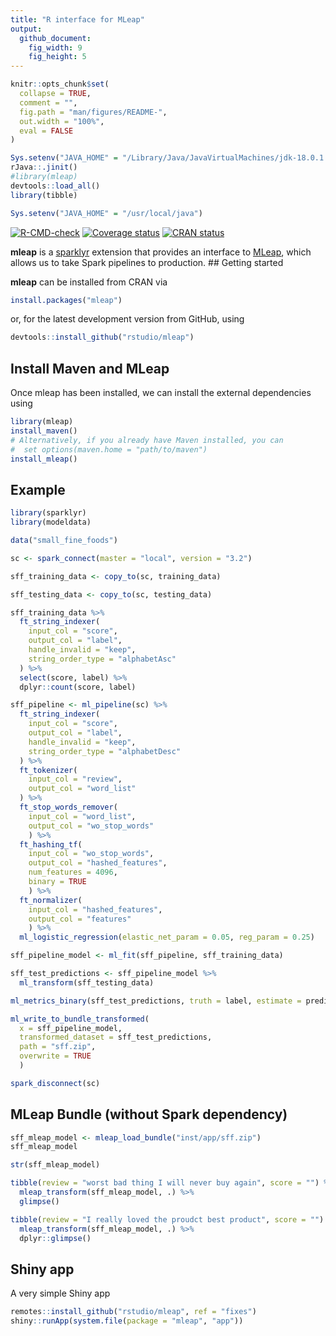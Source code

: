 ```yaml
---
title: "R interface for MLeap"
output:
  github_document:
    fig_width: 9
    fig_height: 5
---
```


```r
knitr::opts_chunk$set(
  collapse = TRUE,
  comment = "",
  fig.path = "man/figures/README-",
  out.width = "100%",
  eval = FALSE
)

Sys.setenv("JAVA_HOME" = "/Library/Java/JavaVirtualMachines/jdk-18.0.1.1.jdk/Contents/Home")
rJava::.jinit() 
#library(mleap)
devtools::load_all()
library(tibble)

Sys.setenv("JAVA_HOME" = "/usr/local/java")

```

<!-- badges: start -->
[![R-CMD-check](https://github.com/rstudio/mleap/actions/workflows/R-CMD-check.yaml/badge.svg)](https://github.com/rstudio/mleap/actions/workflows/R-CMD-check.yaml)
[![Coverage status](https://codecov.io/gh/rstudio/mleap/branch/master/graph/badge.svg)](https://codecov.io/github/rstudio/mleap?branch=master) [![CRAN status](https://www.r-pkg.org/badges/version/mleap)](https://cran.r-project.org/package=mleap)

**mleap** is a [sparklyr](http://spark.rstudio.com/) extension that provides an interface to [MLeap](https://github.com/combust/mleap), which allows us to take Spark pipelines to production.
<!-- badges: end -->
## Getting started

**mleap** can be installed from CRAN via

```r
install.packages("mleap")
```

or, for the latest development version from GitHub, using

```r
devtools::install_github("rstudio/mleap")
```

## Install Maven and MLeap

Once mleap has been installed, we can install the external dependencies using

```r
library(mleap)
install_maven()
# Alternatively, if you already have Maven installed, you can 
#  set options(maven.home = "path/to/maven")
install_mleap()

```

## Example

```r
library(sparklyr)
library(modeldata)

data("small_fine_foods")

sc <- spark_connect(master = "local", version = "3.2")

sff_training_data <- copy_to(sc, training_data)

sff_testing_data <- copy_to(sc, testing_data)
```

```r
sff_training_data %>% 
  ft_string_indexer(
    input_col = "score",
    output_col = "label",
    handle_invalid = "keep",
    string_order_type = "alphabetAsc"
  ) %>% 
  select(score, label) %>% 
  dplyr::count(score, label)
```


```r
sff_pipeline <- ml_pipeline(sc) %>% 
  ft_string_indexer(
    input_col = "score",
    output_col = "label",
    handle_invalid = "keep",
    string_order_type = "alphabetDesc"
  ) %>% 
  ft_tokenizer(
    input_col = "review",
    output_col = "word_list"
  ) %>% 
  ft_stop_words_remover(
    input_col = "word_list", 
    output_col = "wo_stop_words"
    ) %>% 
  ft_hashing_tf(
    input_col = "wo_stop_words", 
    output_col = "hashed_features", 
    num_features = 4096,
    binary = TRUE
    ) %>%
  ft_normalizer(
    input_col = "hashed_features", 
    output_col = "features"
    ) %>% 
  ml_logistic_regression(elastic_net_param = 0.05, reg_param = 0.25)  

sff_pipeline_model <- ml_fit(sff_pipeline, sff_training_data)

sff_test_predictions <- sff_pipeline_model %>% 
  ml_transform(sff_testing_data) 

ml_metrics_binary(sff_test_predictions, truth = label, estimate = prediction)
```


```r
ml_write_to_bundle_transformed(
  x = sff_pipeline_model,  
  transformed_dataset = sff_test_predictions,  
  path = "sff.zip", 
  overwrite = TRUE
  )

spark_disconnect(sc) 
```

## MLeap Bundle (without Spark dependency)

```r
sff_mleap_model <- mleap_load_bundle("inst/app/sff.zip")
sff_mleap_model
```

```r
str(sff_mleap_model)
```


```r
tibble(review = "worst bad thing I will never buy again", score = "") %>% 
  mleap_transform(sff_mleap_model, .) %>% 
  glimpse()
```

```r
tibble(review = "I really loved the proudct best product", score = "") %>% 
  mleap_transform(sff_mleap_model, .) %>% 
  dplyr::glimpse()
```

## Shiny app

A very simple Shiny app 

```r
remotes::install_github("rstudio/mleap", ref = "fixes")
shiny::runApp(system.file(package = "mleap", "app"))
```



